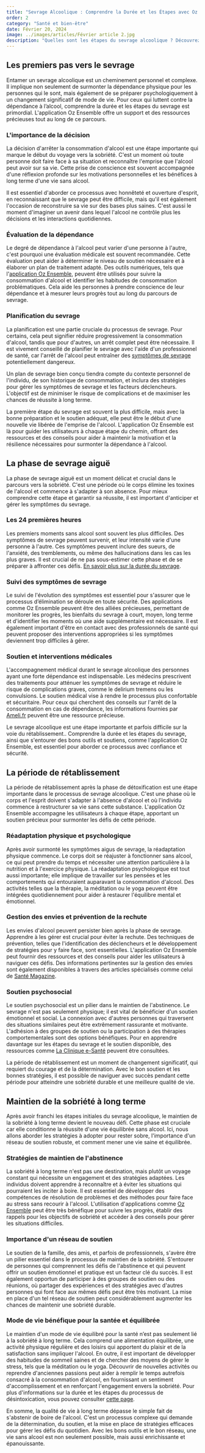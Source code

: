 ```yaml
---
title: "Sevrage Alcoolique : Comprendre la Durée et les Étapes avec Oz Ensemble"
order: 2
category: "Santé et bien-être"
date: Février 20, 2024
image: ../images/articles/Février article 2.jpg
description: "Quelles sont les étapes du sevrage alcoolique ? Découvrez la durée du sevrage alcoolique"
---
```


## Les premiers pas vers le sevrage

Entamer un sevrage alcoolique est un cheminement personnel et complexe. Il implique non seulement de surmonter la dépendance physique pour les personnes qui le sont, mais également de se préparer psychologiquement à un changement significatif de mode de vie. Pour ceux qui luttent contre la dépendance à l’alcool, comprendre la durée et les étapes du sevrage est primordial. L'application Oz Ensemble offre un support et des ressources précieuses tout au long de ce parcours.

### L'importance de la décision

La décision d'arrêter la consommation d'alcool est une étape importante qui marque le début du voyage vers la sobriété. C'est un moment où toute personne doit faire face à sa situation et reconnaître l'emprise que l'alcool peut avoir sur sa vie. Cette prise de conscience est souvent accompagnée d'une réflexion profonde sur les motivations personnelles et les bénéfices à long terme d'une vie sans alcool.

Il est essentiel d'aborder ce processus avec honnêteté et ouverture d'esprit, en reconnaissant que le sevrage peut être difficile, mais qu'il est également l'occasion de reconstruire sa vie sur des bases plus saines. C'est aussi le moment d'imaginer un avenir dans lequel l'alcool ne contrôle plus les décisions et les interactions quotidiennes.

### Évaluation de la dépendance

Le degré de dépendance à l'alcool peut varier d'une personne à l'autre, c'est pourquoi une évaluation médicale est souvent recommandée. Cette évaluation peut aider à déterminer le niveau de soutien nécessaire et à élaborer un plan de traitement adapté. Des outils numériques, tels que l'[application Oz Ensemble](https://ozensemble.fabrique.social.gouv.fr/), peuvent être utilisés pour suivre la consommation d'alcool et identifier les habitudes de consommation problématiques. Cela aide les personnes à prendre conscience de leur dépendance et à mesurer leurs progrès tout au long du parcours de sevrage.

### Planification du sevrage

La planification est une partie cruciale du processus de sevrage. Pour certains, cela peut signifier réduire progressivement la consommation d'alcool, tandis que pour d'autres, un arrêt complet peut être nécessaire. Il est vivement conseillé de planifier le sevrage avec l'aide d'un professionnel de santé, car l'arrêt de l'alcool peut entraîner des [symptômes de sevrage](https://aide-alcool.be/symptomes-de-sevrage) potentiellement dangereux.

Un plan de sevrage bien conçu tiendra compte du contexte personnel de l'individu, de son historique de consommation, et inclura des stratégies pour gérer les symptômes de sevrage et les facteurs déclencheurs. L'objectif est de minimiser le risque de complications et de maximiser les chances de réussite à long terme.

La première étape du sevrage est souvent la plus difficile, mais avec la bonne préparation et le soutien adéquat, elle peut être le début d'une nouvelle vie libérée de l'emprise de l'alcool. L'application Oz Ensemble est là pour guider les utilisateurs à chaque étape du chemin, offrant des ressources et des conseils pour aider à maintenir la motivation et la résilience nécessaires pour surmonter la dépendance à l'alcool.

## La phase de sevrage aiguë

La phase de sevrage aiguë est un moment délicat et crucial dans le parcours vers la sobriété. C'est une période où le corps élimine les toxines de l'alcool et commence à s'adapter à son absence. Pour mieux comprendre cette étape et garantir sa réussite, il est important d'anticiper et gérer les symptômes du sevrage.

### Les 24 premières heures

Les premiers moments sans alcool sont souvent les plus difficiles. Des symptômes de sevrage peuvent survenir, et leur intensité varie d'une personne à l'autre. Ces symptômes peuvent inclure des sueurs, de l'anxiété, des tremblements, ou même des hallucinations dans les cas les plus graves. Il est crucial de ne pas sous-estimer cette phase et de se préparer à affronter ces défis. [En savoir plus sur la durée du sevrage](https://www.alcool-info-service.fr/Vos-Questions-Nos-Reponses/Combien-de-temps-dure-le-sevrage).

### Suivi des symptômes de sevrage

Le suivi de l'évolution des symptômes est essentiel pour s'assurer que le processus d’élimination se déroule en toute sécurité. Des applications comme Oz Ensemble peuvent être des alliées précieuses, permettant de monitorer les progrès, les bienfaits du sevrage à court, moyen, long terme et d'identifier les moments où une aide supplémentaire est nécessaire. Il est également important d'être en contact avec des professionnels de santé qui peuvent proposer des interventions appropriées si les symptômes deviennent trop difficiles à gérer.


<DownloadButtons />

### Soutien et interventions médicales

L'accompagnement médical durant le sevrage alcoolique des personnes ayant une forte dépendance est indispensable. Les médecins prescrivent des traitements pour atténuer les symptômes de sevrage et réduire le risque de complications graves, comme le delirium tremens ou les convulsions. Le soutien médical vise à rendre le processus plus confortable et sécuritaire. Pour ceux qui cherchent des conseils sur l'arrêt de la consommation en cas de dépendance, les informations fournies par [Ameli.fr](https://www.ameli.fr/assure/sante/themes/alcool-sante/arreter-consommation-cas-dependance) peuvent être une ressource précieuse.

Le sevrage alcoolique est une étape importante et parfois difficile sur la voie du rétablissement.. Comprendre la durée et les étapes du sevrage, ainsi que s'entourer des bons outils et soutiens, comme l'application Oz Ensemble, est essentiel pour aborder ce processus avec confiance et sécurité.

## La période de rétablissement

La période de rétablissement après la phase de détoxification est une étape importante dans le processus de sevrage alcoolique. C'est une phase où le corps et l'esprit doivent s'adapter à l'absence d'alcool et où l'individu commence à restructurer sa vie sans cette substance. L'application Oz Ensemble accompagne les utilisateurs à chaque étape, apportant un soutien précieux pour surmonter les défis de cette période.

### Réadaptation physique et psychologique

Après avoir surmonté les symptômes aigus de sevrage, la réadaptation physique commence. Le corps doit se réajuster à fonctionner sans alcool, ce qui peut prendre du temps et nécessiter une attention particulière à la nutrition et à l'exercice physique. La réadaptation psychologique est tout aussi importante; elle implique de travailler sur les pensées et les comportements qui entouraient auparavant la consommation d'alcool. Des activités telles que la thérapie, la méditation ou le yoga peuvent être intégrées quotidiennement pour aider à restaurer l'équilibre mental et émotionnel.

### Gestion des envies et prévention de la rechute

Les envies d'alcool peuvent persister bien après la phase de sevrage. Apprendre à les gérer est crucial pour éviter la rechute. Des techniques de prévention, telles que l'identification des déclencheurs et le développement de stratégies pour y faire face, sont essentielles. L'application Oz Ensemble peut fournir des ressources et des conseils pour aider les utilisateurs à naviguer ces défis. Des informations pertinentes sur la gestion des envies sont également disponibles à travers des articles spécialisés comme celui de [Santé Magazine](https://www.santemagazine.fr/sante/addictions/alcool/faut-il-etre-definitivement-abstinent-pour-se-liberer-de-lalcool-173436).

### Soutien psychosocial

Le soutien psychosocial est un pilier dans le maintien de l'abstinence. Le sevrage n'est pas seulement physique; il est vital de bénéficier d'un soutien émotionnel et social. La connexion avec d'autres personnes qui traversent des situations similaires peut être extrêmement rassurante et motivante. L'adhésion à des groupes de soutien ou la participation à des thérapies comportementales sont des options bénéfiques. Pour en apprendre davantage sur les étapes du sevrage et le soutien disponible, des ressources comme [La Clinique e-Santé](https://www.la-clinique-e-sante.com/blog/addictions/etapes-sevrage-alcool) peuvent être consultées.

La période de rétablissement est un moment de changement significatif, qui requiert du courage et de la détermination. Avec le bon soutien et les bonnes stratégies, il est possible de naviguer avec succès pendant cette période pour atteindre une sobriété durable et une meilleure qualité de vie.

## Maintien de la sobriété à long terme

Après avoir franchi les étapes initiales du sevrage alcoolique, le maintien de la sobriété à long terme devient le nouveau défi. Cette phase est cruciale car elle conditionne la réussite d'une vie équilibrée sans alcool. Ici, nous allons aborder les stratégies à adopter pour rester sobre, l'importance d'un réseau de soutien robuste, et comment mener une vie saine et équilibrée.

### Stratégies de maintien de l'abstinence

La sobriété à long terme n'est pas une destination, mais plutôt un voyage constant qui nécessite un engagement et des stratégies adaptées. Les individus doivent apprendre à reconnaître et à éviter les situations qui pourraient les inciter à boire. Il est essentiel de développer des compétences de résolution de problèmes et des méthodes pour faire face au stress sans recourir à l'alcool. L'utilisation d'applications comme [Oz Ensemble](https://ozensemble.fabrique.social.gouv.fr/) peut être très bénéfique pour suivre les progrès, établir des rappels pour les objectifs de sobriété et accéder à des conseils pour gérer les situations difficiles.

### Importance d'un réseau de soutien

Le soutien de la famille, des amis, et parfois de professionnels, s'avère être un pilier essentiel dans le processus de maintien de la sobriété. S'entourer de personnes qui comprennent les défis de l'abstinence et qui peuvent offrir un soutien émotionnel et pratique est un facteur clé du succès. Il est également opportun de participer à des groupes de soutien ou des réunions, où partager des expériences et des stratégies avec d'autres personnes qui font face aux mêmes défis peut être très motivant. La mise en place d'un tel réseau de soutien peut considérablement augmenter les chances de maintenir une sobriété durable.

### Mode de vie bénéfique pour la santée et équilibrée

Le maintien d'un mode de vie équilibré pour la santé n’est pas seulement lié à la sobriété à long terme. Cela comprend une alimentation équilibrée, une activité physique régulière et des loisirs qui apportent du plaisir et de la satisfaction sans impliquer l'alcool. En outre, il est important de développer des habitudes de sommeil saines et de chercher des moyens de gérer le stress, tels que la méditation ou le yoga. Découvrir de nouvelles activités ou reprendre d'anciennes passions peut aider à remplir le temps autrefois consacré à la consommation d'alcool, en fournissant un sentiment d'accomplissement et en renforçant l'engagement envers la sobriété. Pour plus d'informations sur la durée et les étapes du processus de désintoxication, vous pouvez consulter [cette page](https://institutadios.com/alcoolisme/arret-alcool/aide-alcool/cure-de-desintoxication-alcool/combien-de-temps-dure-une-cure-de-desintoxication-alcool/).

En somme, la qualité de vie à long terme dépasse le simple fait de s'abstenir de boire de l'alcool. C'est un processus complexe qui demande de la détermination, du soutien, et la mise en place de stratégies efficaces pour gérer les défis du quotidien. Avec les bons outils et le bon réseau, une vie sans alcool est non seulement possible, mais aussi enrichissante et épanouissante.
